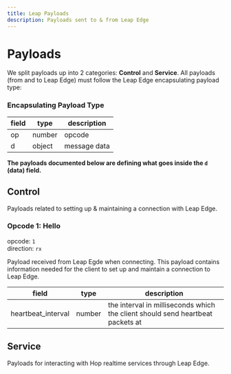 ```yaml
---
title: Leap Payloads
description: Payloads sent to & from Leap Edge
---
```


# Payloads

We split payloads up into 2 categories: **Control** and **Service**. All payloads (from and to Leap Edge) must follow the Leap Edge encapsulating payload type:

### Encapsulating Payload Type

| field | type   | description  |
| ----- | ------ | ------------ |
| op    | number | opcode       |
| d     | object | message data |

**The payloads documented below are defining what goes inside the `d` (data) field.**

## Control

Payloads related to setting up & maintaining a connection with Leap Edge.

### Opcode 1: Hello

opcode: `1`  
direction: `rx`

Payload received from Leap Egde when connecting. This payload contains information needed for the client to set up and maintain a connection to Leap Edge.

| field              | type   | description                                                                    |
| ------------------ | ------ | ------------------------------------------------------------------------------ |
| heartbeat_interval | number | the interval in milliseconds which the client should send heartbeat packets at |

## Service

Payloads for interacting with Hop realtime services through Leap Edge.
